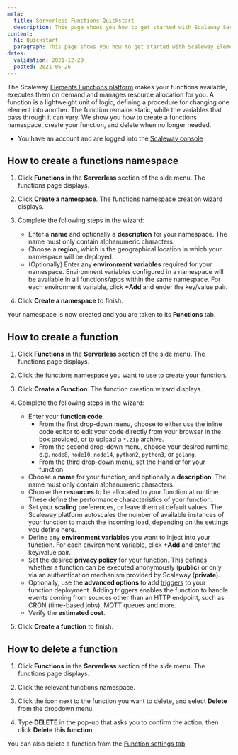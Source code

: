 ```yaml
---
meta:
  title: Serverless Functions Quickstart
  description: This page shows you how to get started with Scaleway Serverless Functions
content:
  h1: Quickstart
  paragraph: This page shows you how to get started with Scaleway Elements Functions
dates:
  validation: 2021-12-20
  posted: 2021-05-26
---
```


The Scaleway [Elements Functions platform](https://www.scaleway.com/en/serverless-functions/) makes your functions available, executes them on demand and manages resource allocation for you. A function is a lightweight unit of logic, defining a procedure for changing one element into another. The function remains static, while the variables that pass through it can vary. We show you how to create a functions namespace, create your function, and delete when no longer needed.

<Message type="requirement">

- You have an account and are logged into the [Scaleway console](https://console.scaleway.com)

</Message>

## How to create a functions namespace

1. Click **Functions** in the **Serverless** section of the side menu. The functions page displays.

2. Click **Create a namespace**. The functions namespace creation wizard displays.

3. Complete the following steps in the wizard: 

    - Enter a **name** and optionally a **description** for your namespace. The name must only contain alphanumeric characters.
    - Choose a **region**, which is the geographical location in which your namespace will be deployed.
    - (Optionally) Enter any **environment variables** required for your namespace. Environment variables configured in a namespace will be available in all functions/apps within the same namespace. For each environment variable, click **+Add** and ender the key/value pair.

4. Click **Create a namespace** to finish.

Your namespace is now created and you are taken to its **Functions** tab.

## How to create a function

1. Click **Functions** in the **Serverless** section of the side menu. The functions page displays.

2. Click the functions namespace you want to use to create your function. 

3. Click **Create a Function**. The function creation wizard displays.

4. Complete the following steps in the wizard: 

    - Enter your **function code**. 
      - From the first drop-down menu, choose to either use the inline code editor to edit your code directly from your browser in the box provided, or to upload a `*.zip` archive.
      - From the second drop-down menu, choose your desired runtime, e.g. `node8`, `node10`, `node14`, `python2`, `python3`, or `golang`.
      - From the third drop-down menu, set the Handler for your function
    - Choose a **name** for your function, and optionally a **description**. The name must only contain alphanumeric characters.
    - Choose the **resources** to be allocated to your function at runtime. These define the performance characteristics of your function.
    - Set your **scaling** preferences, or leave them at default values. The Scaleway platform autoscales the number of available instances of your function to match the incoming load, depending on the settings you define here.
    - Define any **environment variables** you want to inject into your function. For each environment variable, click **+Add** and enter the key/value pair.
    - Set the desired **privacy policy** for your function. This defines whether a function can be executed anonymously (**public**) or only via an authentication mechanism provided by Scaleway (**private**). 
    - Optionally, use the **advanced options** to add [triggers](/compute/functions/concepts/#trigger) to your function deployment. Adding triggers enables the function to handle events coming from sources other than an HTTP endpoint, such as CRON (time-based jobs), MQTT queues and more. 
    - Verify the **estimated cost**.

5. Click **Create a function** to finish.

## How to delete a function

1. Click **Functions** in the **Serverless** section of the side menu. The functions page displays.

2. Click the relevant functions namespace.

2. Click the <Icon name="more" /> icon next to the function you want to delete, and select **Delete** from the dropdown menu. 

3. Type **DELETE** in the pop-up that asks you to confirm the action, then click **Delete this function**.

<Message type="tip">

  You can also delete a function from the [Function settings tab](/compute/functions/how-to/manage-a-functions-namespace/).

</Message>

